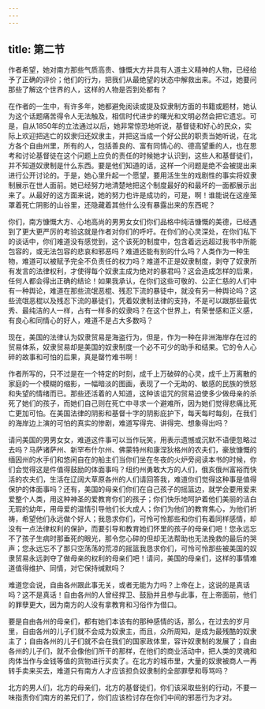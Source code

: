 ```yaml
---
---
---
```

title: 第二节
---




作者希望，她对南方那些气质高贵、慷慨大方并具有人道主义精神的人物，已经给予了正确的评价；他们的行为，把我们从最绝望的状态中解救出来。不过，她要问那些了解这个世界的人，这样的人物是否到处都有？

在作者的一生中，有许多年，她都避免阅读或提及奴隶制方面的书籍或题材，她认为这个话题痛苦得令人无法触及，相信时代进步的曙光和文明必然会把它遗忘。可是，自从1850年的立法通过以后，她非常惊恐地听说，基督徒和好心的民众，实际上欢迎把逃亡的奴隶归还奴隶主，并把这当成一个好公民的职责当她听说，在北方各个自由州里，所有的人，包括善良的、富有同情心的、德高望重的人，也在思考和讨论基督徒在这个问题上应负的责任的时候她才认识到，这些人和基督徒们，并不知道奴隶制是什么东西。要是他们知道的话，这样一个问题是绝不会被提出来进行公开讨论的。于是，她心里升起一个愿望，要用活生生的戏剧性的事实将奴隶制展示在世人面前。她已经努力地清楚地把这个制度最好的和最坏的一面都展示出来了。从最好的这方面来说，她的努力也许是成功的，可是，啊！谁能说在这座笼罩着死亡阴影的山谷里，还隐藏着其他什么没有暴露出来的东西呢？

你们，南方慷慨大方、心地高尚的男男女女们你们品格中纯洁慷慨的美德，已经遇到了更大更严厉的考验这就是作者对你们的呼吁。在你们的心灵深处，在你们私下的谈话中，你们难道没有感觉到，这个该死的制度中，包含着远远超过我书中所能包容的，或无法包容的悲哀和邪恶吗？难道还能有别的什么吗？人类作为一种生物，难道可以被赋予完全不负责任的权力吗？难道不正是奴隶制度，剥夺了奴隶所有发言的法律权利，才使得每个奴隶主成为绝对的暴君吗？这会造成怎样的后果，任何人都会得出正确的结论！如果我承认，在你们这些可敬的、公正仁慈的人们中有一种舆论，难道在那些流氓恶棍、残忍下流的暴徒中，就没有另一种舆论吗？这些流氓恶棍以及残忍下流的暴徒们，凭着奴隶制法律的支持，不是可以跟那些最优秀、最纯洁的人一样，占有一样多的奴隶吗？在这个世界上，有荣誉感和正义感，有良心和同情心的好人，难道不是占大多数吗？

现在，美国的法律认为奴隶贸易是海盗行为，但是，作为一种在非洲海岸存在过的贸易体系，奴隶贸易却是美国的奴隶制度一个必不可少的助手和结果。它的令人心碎的故事和可怕的后果，真是罄竹难书啊！

作者所写的，只不过是在一个特定的时刻，成千上万破碎的心灵，成千上万离散的家庭的一个模糊的缩影，一幅暗淡的图画，表现了一个无助的、敏感的民族的愤怒和失望的情绪而已。那些还活着的人知道，这种该诅咒的贸易迫使多少做母亲的杀死了她们的孩子，而她们自己则在死亡中寻求一个避难所，因为她们觉得悲痛比死亡更加可怕。在美国法律的阴影和基督十字的阴影庇护下，每天每时每刻，在我们的海岸边上演的可怕的真实的惨剧，难道写得完、讲得完、想象得出吗？

请问美国的男男女女，难道这件事可以当作玩笑，用表示遗憾或沉默不语便忽略过去吗？马萨诸萨州、新罕布什尔州、佛蒙特州和康涅狄格州的农夫们，豪放慷慨的缅因州的水手们和悠闲自在的船主们当你们坐在冬夜的火炉旁阅读本书的时候，你们会觉得这是件值得鼓励的体面事吗？纽约州勇敢大方的人们，俄亥俄州富裕而快活的农夫们，生活在辽阔大草原各州的人们请回答我，难道你们觉得这种事是值得保护的体面事吗？还有，美国的母亲们你们在自己孩子的摇篮边，就学会要用爱来爱整个人类，用这种神圣的爱教育你们的孩子；你们快乐地呵护着他们美丽的洁白无瑕的幼年，用母爱的温情引导他们长大成人；你们为他们的教育焦心，为他们祈祷，希望他们永远做个好人；我恳求你们，可怜可怜那些和你们有着同样感情，却没有一点法律权利的保护，而要引导和教育她们怀里的孩子的母亲们吧！您永远忘不了孩子生病时那垂死的眼光，那令您心碎的但却无法帮助也无法挽救的最后的哭声；您永远忘不了那只空荡荡的荒凉的摇篮我恳求你们，可怜可怜那些被美国的奴隶贸易永远剥夺了做母亲的权利的母亲们吧！请问，美国的母亲们，这样的事情难道值得维护、同情，对它保持缄默吗？

难道您会说，自由各州跟此事无关，或者无能为力吗？上帝在上，这说的是真话吗？这不是真话！自由各州的人曾经捍卫、鼓励并且参与此事，在上帝面前，他们的罪孽更大，因为南方的人没有拿教育和习俗作为借口。

要是自由各州的母亲们，都有她们本该有的那种感情的话，那么，在过去的岁月里，自由各州的儿子们就不会成为奴隶主，而且，众所周知，是成为最残酷的奴隶主了；自由各州的儿子们就不会在我们的国家政体里，容许奴隶制的发展了；自由各州的儿子们，就不会像他们所干的那样，在他们的商业活动中，把人类的灵魂和肉体当作与金钱等值的货物进行买卖了。在北方的城市里，大量的奴隶被商人一再转手卖来买去，难道只有南方人才应该担负奴隶制的全部罪孽和辱骂吗？

北方的男人们，北方的母亲们，北方的基督徒们，你们该采取些别的行动，不要一味指责你们南方的弟兄们了，你们应该检讨存在你们中间的邪恶行为才对。